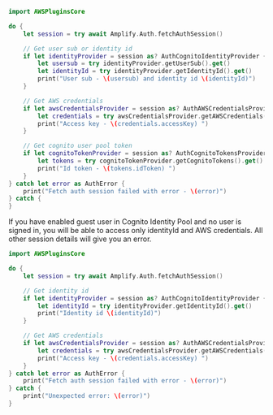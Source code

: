 ```swift
import AWSPluginsCore

do {
    let session = try await Amplify.Auth.fetchAuthSession()

    // Get user sub or identity id
    if let identityProvider = session as? AuthCognitoIdentityProvider {
        let usersub = try identityProvider.getUserSub().get()
        let identityId = try identityProvider.getIdentityId().get()
        print("User sub - \(usersub) and identity id \(identityId)")
    }

    // Get AWS credentials
    if let awsCredentialsProvider = session as? AuthAWSCredentialsProvider {
        let credentials = try awsCredentialsProvider.getAWSCredentials().get()
        print("Access key - \(credentials.accessKey) ")
    }

    // Get cognito user pool token
    if let cognitoTokenProvider = session as? AuthCognitoTokensProvider {
        let tokens = try cognitoTokenProvider.getCognitoTokens().get()
        print("Id token - \(tokens.idToken) ")
    }
} catch let error as AuthError {
    print("Fetch auth session failed with error - \(error)")
} catch {
}
```
If you have enabled guest user in Cognito Identity Pool and no user is signed in, you will be able to access only identityId and AWS credentials. All other session details will give you an error.

```swift
import AWSPluginsCore

do {
    let session = try await Amplify.Auth.fetchAuthSession()

    // Get identity id
    if let identityProvider = session as? AuthCognitoIdentityProvider {
        let identityId = try identityProvider.getIdentityId().get()
        print("Identity id \(identityId)")
    }

    // Get AWS credentials
    if let awsCredentialsProvider = session as? AuthAWSCredentialsProvider {
        let credentials = try awsCredentialsProvider.getAWSCredentials().get()
        print("Access key - \(credentials.accessKey) ")
    }
} catch let error as AuthError {
    print("Fetch auth session failed with error - \(error)")
} catch {
    print("Unexpected error: \(error)")
}
```